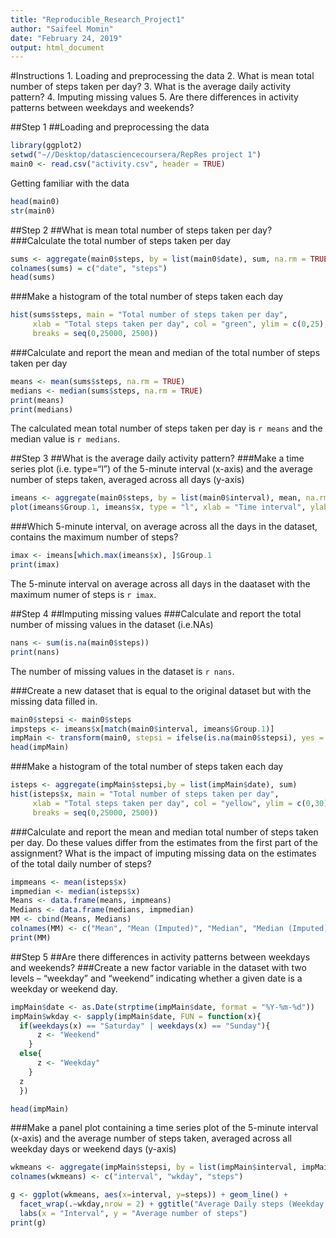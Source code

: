 ```yaml
---
title: "Reproducible_Research_Project1"
author: "Saifeel Momin"
date: "February 24, 2019"
output: html_document
---
```


#Instructions
1. Loading and preprocessing the data
2. What is mean total number of steps taken per day?
3. What is the average daily activity pattern?
4. Imputing missing values
5. Are there differences in activity patterns between weekdays and weekends?

##Step 1
##Loading and preprocessing the data
```r
library(ggplot2)
setwd("~//Desktop/datasciencecoursera/RepRes project 1")
main0 <- read.csv("activity.csv", header = TRUE)
```
Getting familiar with the data 
```r
head(main0)
str(main0)
```

##Step 2
##What is mean total number of steps taken per day?
###Calculate the total number of steps taken per day
```r
sums <- aggregate(main0$steps, by = list(main0$date), sum, na.rm = TRUE)
colnames(sums) = c("date", "steps")
head(sums)
```
###Make a histogram of the total number of steps taken each day
```r
hist(sums$steps, main = "Total number of steps taken per day", 
     xlab = "Total steps taken per day", col = "green", ylim = c(0,25), 
     breaks = seq(0,25000, 2500))
```

###Calculate and report the mean and median of the total number of steps taken per day

```r
means <- mean(sums$steps, na.rm = TRUE)
medians <- median(sums$steps, na.rm = TRUE)
print(means)
print(medians)
```
The calculated mean total number of steps taken per day is `r means` and the median value is `r medians`.

##Step 3
##What is the average daily activity pattern?
###Make a time series plot (i.e. type="l") of the 5-minute interval (x-axis) and the average number of steps taken, averaged across all days (y-axis)
```r
imeans <- aggregate(main0$steps, by = list(main0$interval), mean, na.rm = TRUE)
plot(imeans$Group.1, imeans$x, type = "l", xlab = "Time interval", ylab ="Mean steps during interval")
```

###Which 5-minute interval, on average across all the days in the dataset, contains the maximum number of steps?
```r
imax <- imeans[which.max(imeans$x), ]$Group.1
print(imax)
```
The 5-minute interval on average across all days in the daataset with the maximum numer of steps is `r imax`.

##Step 4 
##Imputing missing values
###Calculate and report the total number of missing values in the dataset (i.e.NAs)

```r
nans <- sum(is.na(main0$steps))
print(nans)
```

The number of missing values in the dataset is `r nans`.

###Create a new dataset that is equal to the original dataset but with the missing data filled in.

```r
main0$stepsi <- main0$steps
impsteps <- imeans$x[match(main0$interval, imeans$Group.1)]
impMain <- transform(main0, stepsi = ifelse(is.na(main0$stepsi), yes = impsteps, no = main0$stepsi))
head(impMain)
```

###Make a histogram of the total number of steps taken each day 

```r
isteps <- aggregate(impMain$stepsi,by = list(impMain$date), sum)
hist(isteps$x, main = "Total number of steps taken per day", 
     xlab = "Total steps taken per day", col = "yellow", ylim = c(0,30), xlim = c(0,25000), 
     breaks = seq(0,25000, 2500))
```

###Calculate and report the mean and median total number of steps taken per day. Do these values differ from the estimates from the first part of the assignment? What is the impact of imputing missing data on the estimates of the total daily number of steps?

```r
impmeans <- mean(isteps$x)
impmedian <- median(isteps$x)
Means <- data.frame(means, impmeans)
Medians <- data.frame(medians, impmedian)
MM <- cbind(Means, Medians)
colnames(MM) <- c("Mean", "Mean (Imputed)", "Median", "Median (Imputed)")
print(MM)
```


##Step 5 
##Are there differences in activity patterns between weekdays and weekends?
###Create a new factor variable in the dataset with two levels – “weekday” and “weekend” indicating whether a given date is a weekday or weekend day.
```r
impMain$date <- as.Date(strptime(impMain$date, format = "%Y-%m-%d"))
impMain$wkday <- sapply(impMain$date, FUN = function(x){
  if(weekdays(x) == "Saturday" | weekdays(x) == "Sunday"){
      z <- "Weekend"
    }
  else{
      z <- "Weekday"
    }
  z
  })

head(impMain)
```

###Make a panel plot containing a time series plot of the 5-minute interval (x-axis) and the average number of steps taken, averaged across all weekday days or weekend days (y-axis)

```r
wkmeans <- aggregate(impMain$stepsi, by = list(impMain$interval, impMain$wkday), mean)
colnames(wkmeans) <- c("interval", "wkday", "steps")

g <- ggplot(wkmeans, aes(x=interval, y=steps)) + geom_line() + 
  facet_wrap(.~wkday,nrow = 2) + ggtitle("Average Daily steps (Weekday vs Weekend)") +
  labs(x = "Interval", y = "Average number of steps")
print(g) 
```


